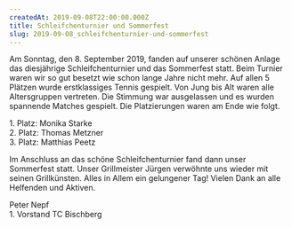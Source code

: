 ```yaml
---
createdAt: 2019-09-08T22:00:00.000Z
title: Schleifchenturnier und Sommerfest
slug: 2019-09-08_schleifchenturnier-und-sommerfest
---
```

Am Sonntag, den 8. September 2019, fanden auf unserer schönen Anlage das diesjährige Schleifchenturnier und das Sommerfest statt.
Beim Turnier waren wir so gut besetzt wie schon lange Jahre nicht mehr. Auf allen 5 Plätzen wurde erstklassiges Tennis gespielt. Von Jung bis Alt waren alle Altersgruppen vertreten.
Die Stimmung war ausgelassen und es wurden spannende Matches gespielt.
Die Platzierungen waren am Ende wie folgt.

1\. Platz: Monika Starke  
2\. Platz: Thomas Metzner  
3\. Platz: Matthias Peetz

Im Anschluss an das schöne Schleifchenturnier fand dann unser Sommerfest statt. Unser Grillmeister Jürgen verwöhnte uns wieder mit seinen Grillkünsten.
Alles in Allem ein gelungener Tag!
Vielen Dank an alle Helfenden und Aktiven.

Peter Nepf  
1\. Vorstand TC Bischberg